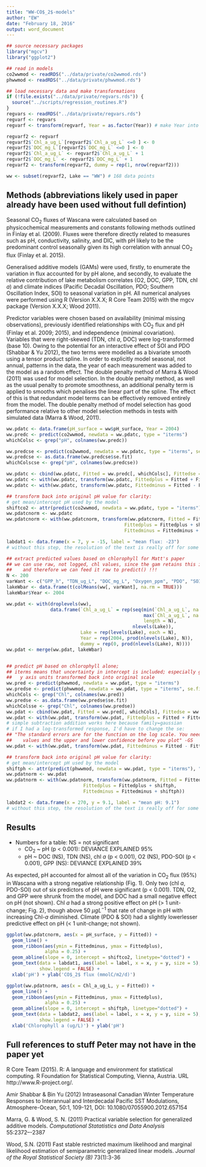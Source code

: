```yaml
---
title: "WW-CO$_2$-models"
author: "EW"
date: "February 18, 2016"
output: word_document
---
```


```r
## source necessary packages
library("mgcv")
library("ggplot2")

## read in models
co2wwmod <- readRDS("../data/private/co2wwmod.rds")
phwwmod <- readRDS("../data/private/phwwmod.rds")

## load necessary data and make transformations
if (!file.exists("../data/private/regvars.rds")) {
  source("../scripts/regression_routines.R")
}
regvars <- readRDS("../data/private/regvars.rds")
regvarf <- regvars
regvarf <- transform(regvarf, Year = as.factor(Year)) # make Year into factor for re

regvarf2 <- regvarf
regvarf2$`Chl_a_ug_L`[regvarf2$`Chl_a_ug_L` <=0 ] <- 0
regvarf2$`DOC_mg_L`[regvarf2$`DOC_mg_L` <=0 ] <- 0
regvarf2$`Chl_a_ug_L` <- regvarf2$`Chl_a_ug_L` + 1
regvarf2$`DOC_mg_L` <- regvarf2$`DOC_mg_L` + 1
regvarf2 <- transform(regvarf2, dummy = rep(1, nrow(regvarf2)))

ww <- subset(regvarf2, Lake == "WW") # 168 data points

```

## Methods (abbreviations likely used in paper already have been used without full defintion)

Seasonal CO$_2$ fluxes of Wascana were calculated based on physicochemical measurements and constants following methods outlined in Finlay et al. (2009). Fluxes were therefore directly related to measures such as pH, conductivity, salinity, and DIC, with  pH likely to be the predominant control seasonally given its high correlation with annual CO$_2$ flux (Finlay et al. 2015). 

Generalised additive models (GAMs) were used, firstly, to enumerate the variation in flux accounted for by pH alone, and secondly, to evaluate the relative contribution of lake metabolism correlates (O2, DOC, GPP, TDN, chl *a*) and climate indices (Pacific Decadal Oscillation, PDO; Southern Oscillation Index, SOI) to seasonal variation in pH. All numerical analyses were performed using R (Version X.X.X; R Core Team 2015) with the mgcv package (Version X.X.X; Wood 2011).

Predictor variables were chosen based on availability (minimal missing observations), previously identified relationships with CO$_2$ flux and pH (Finlay et al. 2009; 2015), and independence (minimal covariation). Variables that were right-skewed (TDN, chl *a*, DOC) were log-transformed (base 10). Owing to the potential for an interactive effect of SOI and PDO (Shabbar & Yu 2012), the two terms were modelled as a bivariate smooth using a tensor product spline. In order to explicitly model seasonal, not annual, patterns in the data, the year of each measurement was added to the model as a random effect. The double penalty method of Marra & Wood (2011) was used for model selection. In the double penalty method, as well as the usual penalty to promote smoothness, an additional penalty term is applied to smooths which penalises the linear part of the spline. The effect of this is that redundant model terms can be effectively removed entirely from the model. The double penalty method of model selection has good performance relative to other model selection methods in tests with simulated data (Marra & Wood, 2011).

``` r
ww.pdatc <- data.frame(pH_surface = ww$pH_surface, Year = 2004)
ww.predc <- predict(co2wwmod, newdata = ww.pdatc, type = "iterms") 
whichColsc <- grep("pH", colnames(ww.predc))

ww.predcse <- predict(co2wwmod, newdata = ww.pdatc, type = "iterms", se.fit = TRUE)
ww.predcse <- as.data.frame(ww.predcse$se.fit)
whichColscse <- grep("pH", colnames(ww.predcse))

ww.pdatc <- cbind(ww.pdatc, Fitted = ww.predc[, whichColsc], Fittedse = ww.predcse[,whichColscse])
ww.pdatc <- with(ww.pdatc, transform(ww.pdatc, Fittedplus = Fitted + Fittedse))
ww.pdatc <- with(ww.pdatc, transform(ww.pdatc, Fittedminus = Fitted - Fittedse))

## transform back into original pH value for clarity:
# get mean/intercept pH used by the model
shiftco2 <- attr(predict(co2wwmod, newdata = ww.pdatc, type = "iterms"), "constant")
ww.pdatcnorm <- ww.pdatc
ww.pdatcnorm <- with(ww.pdatcnorm, transform(ww.pdatcnorm, Fitted = Fitted + shiftco2, 
                                           Fittedplus = Fittedplus + shiftco2, 
                                           Fittedminus = Fittedminus + shiftco2))

labdat1 <- data.frame(x = 7, y = -15, label = "mean flux: -23")
# without this step, the resolution of the text is really off for some reason

```


``` r
## extract predicted values based on chlorophyll for Matt's paper
## we can use raw, not logged, chl values, since the gam retains this information
##    and therefore we can feed it raw to predict() !!!
N <- 200
varWant <- c("GPP_h", "TDN_ug_L", "DOC_mg_L", "Oxygen_ppm", "PDO", "SOI")
lakeWbar <- data.frame(t(colMeans(ww[, varWant], na.rm = TRUE)))
lakeWbar$Year <- 2004

ww.pdat <- with(droplevels(ww),
                data.frame(`Chl_a_ug_L` = rep(seq(min(`Chl_a_ug_L`, na.rm = TRUE),
                                                  max(`Chl_a_ug_L`, na.rm = TRUE),
                                                  length = N),
                                              nlevels(Lake)),
                           Lake = rep(levels(Lake), each = N),
                           Year = rep(2004, prod(nlevels(Lake), N)),
                           dummy = rep(0, prod(nlevels(Lake), N))))
ww.pdat <- merge(ww.pdat, lakeWbar)


## predict pH based on chlorophyll alone;
## iterms means that uncertainty in intercept is included; especially good for when
##   y axis units transformed back into original scale
ww.pred <- predict(phwwmod, newdata = ww.pdat, type = "iterms")
ww.predse <- predict(phwwmod, newdata = ww.pdat, type = "iterms", se.fit = TRUE)
whichCols <- grep("Chl", colnames(ww.pred))
ww.predse <- as.data.frame(ww.predse$se.fit)
whichColsse <- grep("Chl", colnames(ww.predse))
ww.pdat <- cbind(ww.pdat, Fitted = ww.pred[, whichCols], Fittedse = ww.predse[,whichColsse])
ww.pdat <- with(ww.pdat, transform(ww.pdat, Fittedplus = Fitted + Fittedse))
# simple subtraction addition works here because family=gaussian
# if I had a log-transformed response, I'd have to change the se:
## "The standard errors are for the function on the log scale. You need to exp() the fitted 
##    values and the upper and lower confidence before you plot" -GS
ww.pdat <- with(ww.pdat, transform(ww.pdat, Fittedminus = Fitted - Fittedse))

## transform back into original pH value for clarity:
# get mean/intercept pH used by the model
shiftph <- attr(predict(phwwmod, newdata = ww.pdat, type = "iterms"), "constant")
ww.pdatnorm <- ww.pdat
ww.pdatnorm <- with(ww.pdatnorm, transform(ww.pdatnorm, Fitted = Fitted + shiftph, 
                            Fittedplus = Fittedplus + shiftph, 
                            Fittedminus = Fittedminus + shiftph))

labdat2 <- data.frame(x = 270, y = 9.1, label = "mean pH: 9.1")
# without this step, the resolution of the text is really off for some reason

```

## Results

* Numbers for a table: NS = not significant
    * CO$_2$ ~ pH (p < 0.001): DEVIANCE EXPLAINED 95%
    * pH ~ DOC (NS), TDN (NS), chl *a* (p < 0.001), O2 (NS), PDO-SOI (p < 0.001), GPP (NS): DEVIANCE EXPLAINED 39%
    
As expected, pH accounted for almost all of the variation in CO$_2$ flux (95%) in Wascana with a strong negative relationship (Fig. 1). Only two (chl *a*, PDO-SOI) out of six predictors of pH were significant (p < 0.001). TDN, O2, and GPP were shrunk from the model, and DOC had a small negative effect on pH (not shown). Chl *a* had a strong positive effect on pH (> 1 unit-change; Fig. 2), though above 50 $\mu g L^{-1}$ that rate of change in pH with increasing Chl-*a* diminished. Climate (PDO & SOI) had a slightly lowerlesser predictive effect on pH (< 1 unit-change; not shown). 

``` r
ggplot(ww.pdatcnorm, aes(x = pH_surface, y = Fitted)) +
  geom_line() + 
  geom_ribbon(aes(ymin = Fittedminus, ymax = Fittedplus), 
              alpha = 0.25) +  
  geom_abline(slope = 0, intercept = shiftco2, linetype="dotted") +
  geom_text(data = labdat1, aes(label = label, x = x, y = y, size = 5), 
            show.legend = FALSE) +
  xlab('pH') + ylab('CO$_2$ flux (mmolC/m2/d)')

```

``` r
ggplot(ww.pdatnorm, aes(x = Chl_a_ug_L, y = Fitted)) +
  geom_line() + 
  geom_ribbon(aes(ymin = Fittedminus, ymax = Fittedplus), 
              alpha = 0.25) +  
  geom_abline(slope = 0, intercept = shiftph, linetype="dotted") +
  geom_text(data = labdat2, aes(label = label, x = x, y = y, size = 5), 
            show.legend = FALSE) +
  xlab('Chlorophyll a (ug/L)') + ylab('pH')
```



<!-- ps to get sub-bullets, need to indent with 4 spaces -->

## Full references to stuff Peter may not have in the paper yet

R Core Team (2015). R: A language and environment for statistical  computing. R Foundation for Statistical Computing, Vienna, Austria.  URL http://www.R-project.org/.

Amir Shabbar & Bin Yu (2012) Intraseasonal Canadian Winter Temperature Responses to Interannual and Interdecadal Pacific SST Modulations, Atmosphere-Ocean, 50:1, 109-121, DOI: 10.1080/07055900.2012.657154

Marra, G. & Wood, S. N. (2011) Practical variable selection for generalized additive models. *Computational Statatistics and Data Analysis* 55:2372–-2387

Wood, S.N. (2011) Fast stable restricted maximum likelihood and marginal likelihood estimation of semiparametric generalized linear models. *Journal of the Royal Statistical Society (B)* 73(1):3-36

